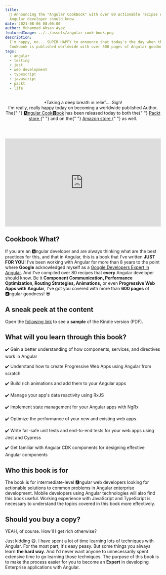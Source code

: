 ```yaml
---
title:
  📢 Announcing the "Angular CookBook" with over 80 actionable recipes every
  Angular developer should know
date: 2021-08-06 08:00:00
author: Muhammad Ahsan Ayaz
featuredImage: ../../assets/angular-cook-book.png
description:
  I'm happy, no... SUPER HAPPY to announce that today's the day when the Angular
  Cookbook is published worldwide with over 600 pages of Angular goodness...
tags:
  - angular
  - testing
  - jest
  - web development
  - typescript
  - javascript
  - packt
  - life
---
```


<header>
  <div>*Taking a deep breath in relief.... Sigh!</div>
  <div>
    I'm really, really happy today on becoming a worldwide published Author. The{" "}
    <a href="https://ahsanayaz.com/ng-book">🅰️ngular Cook🅱️ook</a> has been
    released today to both the{" "}
    <a href="https://www.packtpub.com/product/angular-cookbook/9781838989439?utm_source=github&utm_medium=repository&utm_campaign=9781838989439">
      Packt store
    </a>{" "}
    and on the{" "}
    <a href="https://www.amazon.com/Angular-Cookbook-recipes-enterprise-scale-development-dp-1838989439/dp/1838989439/?">
      Amazon store
    </a>{" "}
    as well.
  </div>
</header>
<div style="width:100%; margin-top: 20px;">
  <div style="height:0;padding-bottom:56.25%;position:relative;width:100%">
    <iframe
      allowfullscreen=""
      frameBorder="0"
      height="100%"
      src="https://giphy.com/embed/xZXDhe7TvysVRyak7J/video"
      style="left:0;position:absolute;top:0"
      width="100%"
    ></iframe>
  </div>
</div>

## Cookbook What?

<EmbeddedYouTubeVideo src="https://www.youtube.com/embed/Dwoqa61LCDo" />

If you are an 🅰️ngular developer and are always thinking what are the best
practices for this, and that in Angular, this is a book that I've written **JUST
FOR YOU**! I've been working with Angular for more than 8 years to the point
where **Google** acknowledged myself as a
[Google Developers Expert in Angular](https://ahsanayaz.com/gde). And I've
compiled over 80 recipes that **every** Angular developer should know. Be it
**Component Communication, Performance Optimization, Routing Strategies,
Animations,** or even **Progressive Web Apps with Angular**, I've got you
covered with more than **600 pages** of 🅰️ngular goodness! 😎

## A sneak peek at the content

Open the
[following link](https://www.amazon.com/Angular-Cookbook-recipes-enterprise-scale-development-dp-1838989439/dp/1838989439/?asin=B08VTWYJ7H&revisionId=&format=2&depth=1)
to see a **sample** of the Kindle version (PDF).

## What will you learn through this book?

✔️ Gain a better understanding of how components, services, and directives work
in Angular

✔️ Understand how to create Progressive Web Apps using Angular from scratch

✔️ Build rich animations and add them to your Angular apps

✔️ Manage your app's data reactivity using RxJS

✔️ Implement state management for your Angular apps with NgRx

✔️ Optimize the performance of your new and existing web apps

✔️ Write fail-safe unit tests and end-to-end tests for your web apps using Jest
and Cypress

✔️ Get familiar with Angular CDK components for designing effective Angular
components

## Who this book is for

The book is for intermediate-level 🅰️ngular web developers looking for
actionable solutions to common problems in Angular enterprise development.
Mobile developers using Angular technologies will also find this book useful.
Working experience with JavaScript and TypeScript is necessary to understand the
topics covered in this book more effectively.

## Should you buy a copy?

YEAH, of course. How'll I get rich otherwise?

<ImageWithBg
  title="Screams internally"
  alt="Screams internally gif"
  src="https://media.giphy.com/media/2UlW42qqNY9udwlOke/giphy.gif"
  backgroundColor="transparent"
/>

Just kidding 😄. I have spent a lot of time learning lots of techniques with
Angular. For the most part, it's easy peasy. But some things you always learn
**the hard way**. And I'd never want anyone to unnecessarily spent extensive
time to go learning those techniques. The purpose of this book is to make the
process easier for you to become an **Expert** in developing Enterprise
applications with Angular.
